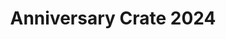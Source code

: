 ---
title: Anniversary Crate 2024
release: 2024-11-01T12:56:00.000-07:00
cratePreview: ["MUfCHtba5zu7EBiQqdUXfBVD5mju0pe2iyr4F19s3bIxqLTS", "MUfCHtba5zu72JMNm8XZpVNYALOowxWzHdDGvBsmI7hP6Qu8"]
items: [anniversary/blossomkey/legacy, anniversary/blossomkey/spirit, anniversary/blossomkey/cosmic, anniversary/blossomkey/fantasy, anniversary/blossomkey/elemental, anniversary/blossomkey/odyssey, anniversary/blossomkey/arcane, anniversary/blossomkey/ragnarok, anniversary/blossomkey/dynasty, anniversary/blossomkey/constellation, anniversary/blossomkey/chronopunk, anniversary/blossomkey/elementalii, anniversary/communitykey/vol1, anniversary/communitykey/vol2, anniversary/aprilfools2021, anniversary/halloween2021, anniversary/christmas2021, anniversary/artifact, anniversary/warden, anniversary/halloween2022, anniversary/christmas2022, anniversary/april, anniversary/forestgod, anniversary/communitykey/vol3, anniversary/halloween2023, anniversary/christmas2023, anniversary/valentines, anniversary/spring, anniversary/piratecove, anniversary/blossomcrown, anniversary/blossomstaff]
tags: ["other"]
warpKeyShopPurchasable: false
shopPurchasable: true
shopPrice: 9.95
---